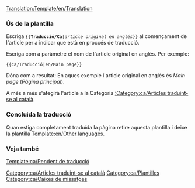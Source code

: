 <noinclude>[[Translation:Template/en/Translation]]</noinclude><noinclude></noinclude>{{en/Ambox| type  = style
| image = en/Translation.png
| text  =<strong>Aquest article s'està traduïnt de l'original en anglés: <includeonly>[{{SERVER}}{{localurl:{{NAMESPACE}}:{{{1}}}|action=view}} {{{1}}}]</includeonly><noinclude>{{{1}}}</noinclude>.</strong><br/>
<p style="font-size: 90%">Pots col·laborar ajudant en la [{{SERVER}}{{localurl:{{NAMESPACE}}:{{PAGENAME}}|action=edit}} millora de la redacció]. Utilitza el [[en/Wiki/Manual of Style|Manual d'Estil]] pera una correcta edició.<br/>
Recorda llevar aquesta plantilla una vegada l'article estiga correctament traduït.</p> 
}}
<includeonly>[[Category:ca/Articles traduint-se al català]]</includeonly><noinclude>

===Ús de la plantilla===
Escriga <code><nowiki>{{</nowiki>'''Traducció/Ca'''|''article original en anglés''<nowiki>}}</nowiki></code> al començament de l'article per a indicar que està en proccés de traducció.
<p>Escriga com a paràmetre el nom de l'article original en anglés. Per exemple:</p>
<pre>{{ca/Traducció|en/Main page}}</pre>
Dóna com a resultat:
{{ca/Traducció|en/Main page}}
En aques exemple l'article original en anglés és ''Main page'' (''Pàgina principal'').
<p>A més a més s'afegirà l'article a la Categoria [[:Category:ca/Articles traduint-se al català]].</p>

===Concluida la traducció===
Quan estiga completament traduïda la pàgina retire aquesta plantilla i deixe la plantilla [[Template:en/Other languages]].

===Veja també===
[[Template:ca/Pendent de traducció]]

[[Category:ca/Plantilles]][[Category:ca/Caixes de missatges]]
</noinclude>